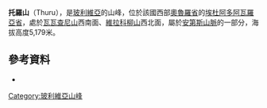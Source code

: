 {{Coord|18|57|46|S|66|26|11|W|display=title}}

'''托羅山'''（Thuru），是[[玻利維亞|玻利維亞]]的山峰，位於該國西部[[奧魯羅省|奧魯羅省]]的[[埃杜阿多阿瓦羅亞省|埃杜阿多阿瓦羅亞省]]，處於[[瓦瓦查尼山|瓦瓦查尼山]]西南面、[[維拉科柳山_(瓊卡拉)|維拉科柳山]]西北面，屬於[[安第斯山脈|安第斯山脈]]的一部分，海拔高度5,179米。

==參考資料==
*{{cite web|url=http://www.ine.gob.bo/publicaciones/visorPdf.aspx?Codigo=040201&tipo=1|title=Challapata|author=<!--Staff writer(s); no by-line.-->|date=|website=|publisher=INE, Bolivia|accessdate=October 13, 2014|deadurl=yes|archiveurl=https://web.archive.org/web/20141016042718/http://www.ine.gob.bo/publicaciones/visorPdf.aspx?Codigo=040201&tipo=1|archivedate=2014年10月16日}}

{{Bolivia-geo-stub}}
[[Category:玻利維亞山峰|Category:玻利維亞山峰]]